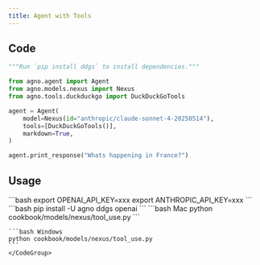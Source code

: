 ```yaml
---
title: Agent with Tools
---
```


## Code

```python cookbook/models/nexus/tool_use.py
"""Run `pip install ddgs` to install dependencies."""

from agno.agent import Agent
from agno.models.nexus import Nexus
from agno.tools.duckduckgo import DuckDuckGoTools

agent = Agent(
    model=Nexus(id="anthropic/claude-sonnet-4-20250514"),
    tools=[DuckDuckGoTools()],
    markdown=True,
)

agent.print_response("Whats happening in France?")

```

## Usage

<Steps>
  <Snippet file="create-venv-step.mdx" />

<Step title="Set your API keys">
```bash 
export OPENAI_API_KEY=xxx
export ANTHROPIC_API_KEY=xxx 
```
</Step>

<Step title="Install libraries">
  ```bash 
  pip install -U agno ddgs openai 
  ```
</Step>

  <Step title="Run Agent">
    <CodeGroup>
    ```bash Mac
    python cookbook/models/nexus/tool_use.py
    ```

    ```bash Windows
    python cookbook/models/nexus/tool_use.py
    ```
    </CodeGroup>

  </Step>
</Steps>